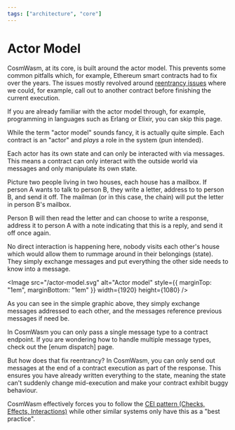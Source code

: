 ```yaml
---
tags: ["architecture", "core"]
---
```



# Actor Model

CosmWasm, at its core, is built around the actor model. This prevents some
common pitfalls which, for example, Ethereum smart contracts had to fix over the
years. The issues mostly revolved around [reentrancy issues] where we could, for
example, call out to another contract before finishing the current execution.

<Callout>
  If you are already familiar with the actor model through, for example,
  programming in languages such as Erlang or Elixir, you can skip this page.
</Callout>

While the term "actor model" sounds fancy, it is actually quite simple. Each
contract is an "actor" and _plays_ a role in the system (pun intended).

Each actor has its own state and can only be interacted with via messages. This
means a contract can only interact with the outside world via messages and only
manipulate its own state.

Picture two people living in two houses, each house has a mailbox. If person A
wants to talk to person B, they write a letter, address to to person B, and send
it off. The mailman (or in this case, the chain) will put the letter in person
B's mailbox.

Person B will then read the letter and can choose to write a response, address
it to person A with a note indicating that this is a reply, and send it off once
again.

No direct interaction is happening here, nobody visits each other's house which
would allow them to rummage around in their belongings (state). They simply
exchange messages and put everything the other side needs to know into a
message.

<Image
  src="/actor-model.svg"
  alt="Actor model"
  style={{ marginTop: "1em", marginBottom: "1em" }}
  width={1920}
  height={1080}
/>

As you can see in the simple graphic above, they simply exchange messages
addressed to each other, and the messages reference previous messages if need
be.

<Callout>
  In CosmWasm you can only pass a single message type to a contract endpoint. If
  you are wondering how to handle multiple message types, check out the [enum
  dispatch] page.
</Callout>

But how does that fix reentrancy? In CosmWasm, you can only send out messages at
the end of a contract execution as part of the response. This ensures you have
already written everything to the state, meaning the state can't suddenly change
mid-execution and make your contract exhibit buggy behaviour.

CosmWasm effectively forces you to follow the [CEI pattern (Checks, Effects,
Interactions)] while other similar systems only have this as a "best practice".

[reentrancy issues]:
  https://ethereum.org/en/developers/docs/smart-contracts/security/#reentrancy
[enum dispatch]: ../conventions/enum-dispatch
[CEI pattern (Checks, Effects, Interactions)]:
  https://fravoll.github.io/solidity-patterns/checks_effects_interactions.html

